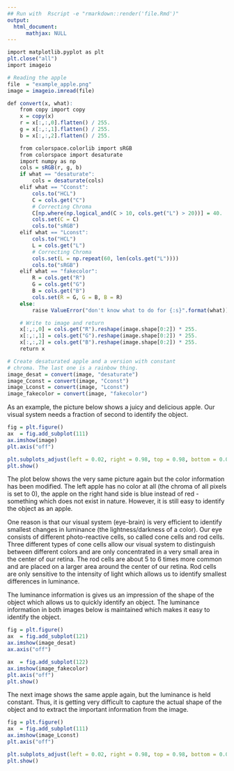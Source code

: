 ```yaml
---
## Run with  Rscript -e "rmarkdown::render('file.Rmd')"
output:
  html_document:
      mathjax: NULL
---
```



```r
import matplotlib.pyplot as plt
plt.close("all")
import imageio

# Reading the apple
file  = "example_apple.png"
image = imageio.imread(file)

def convert(x, what):
    from copy import copy
    x = copy(x)
    r = x[:,:,0].flatten() / 255.
    g = x[:,:,1].flatten() / 255.
    b = x[:,:,2].flatten() / 255.

    from colorspace.colorlib import sRGB
    from colorspace import desaturate
    import numpy as np
    cols = sRGB(r, g, b)
    if what == "desaturate":
        cols = desaturate(cols)
    elif what == "Cconst":
        cols.to("HCL")
        C = cols.get("C")
        # Correcting Chroma
        C[np.where(np.logical_and(C > 10, cols.get("L") > 20))] = 40.
        cols.set(C = C)
        cols.to("sRGB")
    elif what == "Lconst":
        cols.to("HCL")
        L = cols.get("L")
        # Correcting Chroma
        cols.set(L = np.repeat(60, len(cols.get("L"))))
        cols.to("sRGB")
    elif what == "fakecolor":
        R = cols.get("R")
        G = cols.get("G")
        B = cols.get("B")
        cols.set(R = G, G = B, B = R)
    else:
        raise ValueError("don't know what to do for {:s}".format(what))

    # Write to image and return
    x[:,:,0] = cols.get("R").reshape(image.shape[0:2]) * 255.
    x[:,:,1] = cols.get("G").reshape(image.shape[0:2]) * 255.
    x[:,:,2] = cols.get("B").reshape(image.shape[0:2]) * 255.
    return x

# Create desaturated apple and a version with constant
# chroma. The last one is a rainbow thing.
image_desat = convert(image, "desaturate")
image_Cconst = convert(image, "Cconst")
image_Lconst = convert(image, "Lconst")
image_fakecolor = convert(image, "fakecolor")
```

As an example, the picture below shows a juicy and delicious apple.
Our visual system needs a fraction of second to identify the object.

```r
fig = plt.figure()
ax  = fig.add_subplot(111)
ax.imshow(image)
plt.axis("off")

plt.subplots_adjust(left = 0.02, right = 0.98, top = 0.98, bottom = 0.02)
plt.show()
```

The plot below shows the very same picture again but the color information has been
modified. The left apple has no color at all (the chroma of all pixels is set to 0),
the apple on the right hand side is blue instead of red - something which does not
exist in nature. However, it is still easy to identify the object as an apple.

One reason is that our visual system (eye-brain) is very efficient to identify
smallest changes in luminance (the lightness/darkness of a color). Our eye 
consists of different photo-reactive cells, so called cone cells and rod cells.
Three different types of cone cells allow our visual system to distinguish between
different colors and are only concentrated in a very small area in the center of our
retina. The rod cells are about 5 to 6 times more common and are placed on a larger
area around the center of our retina.
Rod cells are only sensitive to the intensity of light which allows us to identify
smallest differences in luminance.

The luminance information is gives us an impression of the shape of the object which
allows us to quickly identify an object. The luminance information in both images
below is maintained which makes it easy to identify the object.


```r
fig = plt.figure()
ax  = fig.add_subplot(121)
ax.imshow(image_desat)
ax.axis("off")

ax  = fig.add_subplot(122)
ax.imshow(image_fakecolor)
plt.axis("off")
plt.show()
```

The next image shows the same apple again, but the luminance is held constant.
Thus, it is getting very difficult to capture the actual shape of the object and
to extract the important information from the image.


```r
fig = plt.figure()
ax  = fig.add_subplot(111)
ax.imshow(image_Lconst)
plt.axis("off")

plt.subplots_adjust(left = 0.02, right = 0.98, top = 0.98, bottom = 0.02)
plt.show()
```




